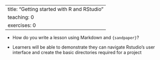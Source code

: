 --
title: "Getting started with R and RStudio"
teaching: 0
exercises: 0
---

:::::::::::::::::::::::::::::::::::::: questions 

- How do you write a lesson using Markdown and `{sandpaper}`?

::::::::::::::::::::::::::::::::::::::::::::::::

::::::::::::::::::::::::::::::::::::: objectives

- Learners will be able to demonstrate they can navigate Rstudio's user interface and create the basic directories required for a project

::::::::::::::::::::::::::::::::::::::::::::::::

